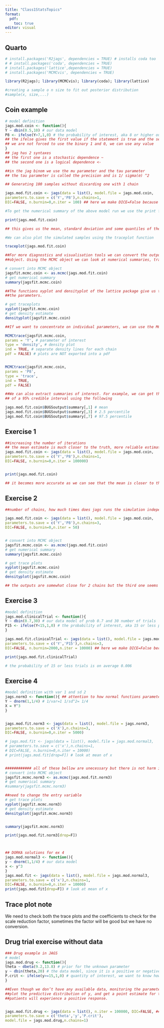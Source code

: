 ```yaml
---
title: "Class1StatsTopics"
format:
  pdf:
    toc: true
editor: visual
---
```


## Quarto

```r
# install.packages('R2jags', dependencies = TRUE) # installs coda too
# # install.packages('coda', dependencies = TRUE)
# install.packages('lattice',dependencies = TRUE)
# install.packages('MCMCvis', dependencies = TRUE)
```

```r
library(R2jags); library(MCMCvis); library(coda); library(lattice)
```

```r
#creating a sample o n size to fit out posterior distribution
#sample(x, size,...)

```

## Coin example

```r

# model definition
jags.mod.coin <- function(){
Y ~ dbin(0.5,10) # our data model
P8 <- ifelse(Y>7,1,0) # the probability of interest, aka 8 or higher out of 10
## the ifelse gives the first value if the statement is true and the second value if the statement is false.
## we are not forced to use the binary 1 and 0, we can use any value
}
## jag has 2 syntaxes
## the first one is a stochastic dependence ~
## the second one is a logical dependence <-

##in the jag binom we use the mu parameter and the tau parameter
## the tau parameter is called the precision and is 1/ sigma(σ) ^2

```

```r

## Generating 100 samples without discarding one with 1 chain

jags.mod.fit.coin <- jags(data = list(), model.file = jags.mod.coin,
parameters.to.save = c('Y','P8'),n.chains=1,
DIC=FALSE, n.burnin=0,n.iter = 100) ## here we make DICE=False because our code does not contain the likelihood

```
```r

#To get the numerical summary of the above model run we use the print function

print(jags.mod.fit.coin)

## this gives us the mean, standard deviation and some quantiles of the generated samples
```
```r

#We can also plot the simulated samples using the traceplot function

traceplot(jags.mod.fit.coin)

```

```r
##For more diagnostics and visualisation tools we can convert the output of the jags function into an MCMC
##object. Using the MCMC object we can look at numerical summaries, traceplots and density plots.

# convert into MCMC object
jagsfit.mcmc.coin <- as.mcmc(jags.mod.fit.coin)
# get numerical summary
summary(jagsfit.mcmc.coin)

```

```r
##The functions xyplot and densityplot of the lattice package give us trace plots and density plots of all
##the parameters.

# get traceplots
xyplot(jagsfit.mcmc.coin)
# get density estimate
densityplot(jagsfit.mcmc.coin)

```

```r
##If we want to concentrate on individual parameters, we can use the MCMCtrace function of the MCMCvis package

MCMCtrace(jagsfit.mcmc.coin,
params = 'Y', # parameter of interest
type = 'density', # density plot
ind = TRUE, # separate density lines for each chain
pdf = FALSE) # plots are NOT exported into a pdf


MCMCtrace(jagsfit.mcmc.coin,
params = 'P8',
type = 'trace',
ind = TRUE,
pdf = FALSE)

```

```r
##We can also extract summaries of interest. For example, we can get the point estimate, and the two endpoints
## of a 95% credible interval using the following

jags.mod.fit.coin$BUGSoutput$summary[,1] # mean
jags.mod.fit.coin$BUGSoutput$summary[,3] # 2.5 percentile
jags.mod.fit.coin$BUGSoutput$summary[,7] # 97.5 percentile

```
## Exercise 1
```r

##increasing the number of iterations
## the mean estimate is much closer to the truth, more reliable estimates
jags.mod.fit.coin <- jags(data = list(), model.file = jags.mod.coin,
parameters.to.save = c('Y','P8'),n.chains=1,
DIC=FALSE, n.burnin=0,n.iter = 100000)


print(jags.mod.fit.coin)

## it becomes more accurate as we can see that the mean is closer to the expected real value of 5

```
## Exercise 2
```r

##number of chains, how much times does jags runs the simulation independently of each other

jags.mod.fit.coin <- jags(data = list(), model.file = jags.mod.coin,
parameters.to.save = c('Y','P8'),n.chains=3,
DIC=FALSE, n.burnin=0,n.iter = 50)


# convert into MCMC object
jagsfit.mcmc.coin <- as.mcmc(jags.mod.fit.coin)
# get numerical summary
summary(jagsfit.mcmc.coin)

# get trace plots
xyplot(jagsfit.mcmc.coin)
# get density estimate
densityplot(jagsfit.mcmc.coin)

## the outputs are somewhat close for 2 chains but the third one seems to not have converged


```
## Exercise 3

```r

#model definition
jags.mod.clinicalTrial <- function(){
Y ~ dbin(0.7,30) # our data model of prob 0.7 and 30 number of trials
P15 <- ifelse(Y<15,1,0) # the probability of interest, aka 15 or less positive responses out of 30
}

jags.mod.fit.clinicalTrial <- jags(data = list(), model.file = jags.mod.clinicalTrial,
parameters.to.save = c('Y','P15'),n.chains=3,
DIC=FALSE, n.burnin=2000,n.iter = 10000) ## here we make DICE=False because our code does not contain the likelihood

print(jags.mod.fit.clinicalTrial)

# the probability of 15 or less trials is on average 0.006

```

## Exercise 4
```r

#model definition with var 1 and sd 2
jags.norm3 <- function(){ ## attention to how normal functions parameters are different in JAGS compared to R
Y ~ dnorm(1,1/4) # 1/var=1 1/sd^2= 1/4
X = Y^3
}


jags.mod.fit.norm3 <- jags(data = list(), model.file = jags.norm3,
parameters.to.save = c('X'),n.chains=3,
DIC=FALSE, n.burnin=0,n.iter = 5000)

# jags.mod.fit <- jags(data = list(), model.file = jags.mod.normal3,
# parameters.to.save = c('x'),n.chains=1,
# DIC=FALSE, n.burnin=0,n.iter = 10000)
# print(jags.mod.fit[drop=F]) # look at mean of x


############ all of these bellow are unecessary but there is not harm in checking the plots
# convert into MCMC object
jagsfit.mcmc.norm3 <- as.mcmc(jags.mod.fit.norm3)
# get numerical summary
#summary(jagsfit.mcmc.norm3)

##need to change the entry variable
# get trace plots
xyplot(jagsfit.mcmc.norm3)
# get density estimate
densityplot(jagsfit.mcmc.norm3)


summary(jagsfit.mcmc.norm3)

print(jags.mod.fit.norm3[drop=F])




```

```r

## DORKA solutions for ex 4
jags.mod.normal3 <- function(){
y ~ dnorm(1,1/4) # our data model
x <- y^3
}
jags.mod.fit <- jags(data = list(), model.file = jags.mod.normal3,
parameters.to.save = c('x'),n.chains=1,
DIC=FALSE, n.burnin=0,n.iter = 10000)
print(jags.mod.fit[drop=F]) # look at mean of x
```
## Trace plot note
We need to check both the trace plots and the coefficients to check for the scale reduction factor, sometimes the factor will be good but we have no conversion.

## Drug trial exercise without data

```r
### Drug example in JAGS
# model
jags.mod.drug <- function(){
theta ~ dbeta(9.2,13.8) # prior for the unknown parameter
y ~ dbin(theta,20) # the data model, since it is a positive or negative we use the binomail for the 20 trials
P.crit <- ifelse(y>=15,1,0) # quantity of interest, we want to know how the probability of at least 15 positives
}


```


```r
##Even though we don’t have any available data, monitoring the parameters y and P.crit will allow us to
##plot the predictive distribution of y, and get a point estimate for the predictive probability that 15 or more
##patients will experience a positive response.


jags.mod.fit.drug <- jags(data = list(), n.iter = 100000, DIC=FALSE, ## large ammount of iterations
parameters.to.save = c('theta','y','P.crit'),
model.file = jags.mod.drug,n.chains=1)

```


```r



```


```r



```


```r



```

